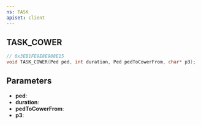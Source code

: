 ```yaml
---
ns: TASK
apiset: client
---
```

## TASK_COWER

```c
// 0x3EB1FE9E8E908E15
void TASK_COWER(Ped ped, int duration, Ped pedToCowerFrom, char* p3);
```


## Parameters
* **ped**:
* **duration**:
* **pedToCowerFrom**:
* **p3**: